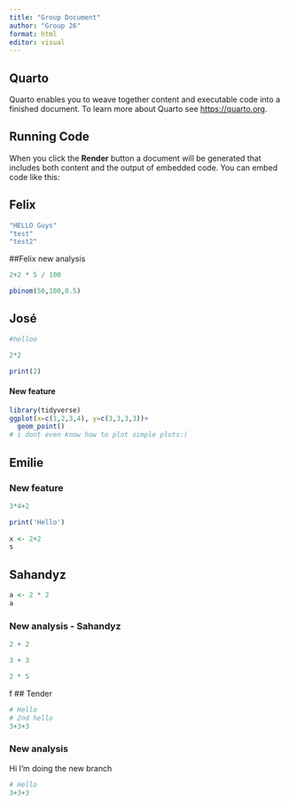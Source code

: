 ```yaml
---
title: "Group Document"
author: "Group 26"
format: html
editor: visual
---
```


## Quarto

Quarto enables you to weave together content and executable code into a finished document. To learn more about Quarto see <https://quarto.org>.

## Running Code

When you click the **Render** button a document will be generated that includes both content and the output of embedded code. You can embed code like this:

## Felix

```r
"HELLO Guys"
"test"
"test2"
```

##Felix new analysis
```r
2+2 * 5 / 100

pbinom(50,100,0.5)

```


## José

```r
#helloo

2*2

print(2)


```

#### New feature

```r
library(tidyverse)
ggplot(x=c(1,2,3,4), y=c(3,3,3,3))+
  geom_point()
# i dont even know how to plot simple plots:(


```

## Emilie

### New feature

```r
3*4+2
```

```r
print('Hello')
 
x <- 2+2
s
```

## Sahandyz

```r

a <- 2 * 2
a

```

### New analysis - Sahandyz
```r
2 + 2
```

```r
3 + 3
```

```r
2 * 5
```


f
## Tender

```r
# Hello
# 2nd hello
3+3+3
```

### New analysis

Hi I'm doing the new branch
```r
# Hello
3+3+3
```

